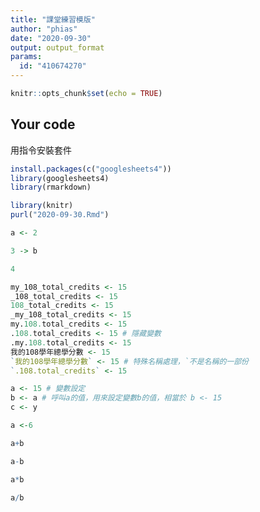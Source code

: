 ```yaml
---
title: "課堂練習模版"
author: "phias"
date: "2020-09-30"
output: output_format
params:
  id: "410674270"
---
```


```r
knitr::opts_chunk$set(echo = TRUE)
```

## Your code
用指令安裝套件
```r
install.packages(c("googlesheets4"))
library(googlesheets4)
library(rmarkdown)
```

```r
library(knitr)
purl("2020-09-30.Rmd")
```


```r
a <- 2
```

```r
3 -> b
```

```r
4
```

```r
my_108_total_credits <- 15
_108_total_credits <- 15
108_total_credits <- 15
_my_108_total_credits <- 15
my.108.total_credits <- 15
.108.total_credits <- 15 # 隱藏變數
.my.108.total_credits <- 15
我的108學年總學分數 <- 15
`我的108學年總學分數` <- 15 # 特殊名稱處理，`不是名稱的一部份
`.108.total_credits` <- 15
```

```r
a <- 15 # 變數設定
b <- a # 呼叫a的值，用來設定變數b的值，相當於 b <- 15
c <- y
```

```r
a <-6
```

```r
a+b
```

```r
a-b
```

```r
a*b
```

```r
a/b
```




